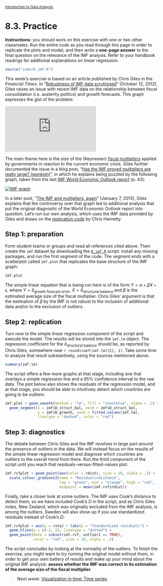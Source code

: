 <style>@import url(style.css);</style>
<small>[Introduction to Data Analysis](index.html)</small>

# 8.3. Practice

<p class="info"><strong>Instructions:</strong> you should work on this exercise with one or two other classmates. Run the entire code as you read through this page in order to replicate the plots and model, and then write a <strong>one-page answer</strong> to the final question on the relevance of the IMF analysis. Refer to your handbook readings for additional explanations on linear regression.</p>

```r
source("code/8_imf.R")
```

This week's exercise is based on an article published by Chris Giles in the *Financial Times*. In "[Robustness of IMF data scrutinised][ft1]" (October 12, 2012), Giles raises an issue with recent IMF data on the relationship between fiscal consolidation (i.e. austerity politics) and growth forecasts. This graph expresses the gist of the problem:

[![FT graph](http://im.ft-static.com/content/images/42f72894-14b6-11e2-8cf2-00144feabdc0.img)][ft1]

The main theme here is the size of the (Keynesian) [fiscal multipliers][ft4] applied by governments in reaction to the current economic crisis. Giles further documented the issue in a blog post, "[Has the IMF proved multipliers are really large? (wonkish)][ft2]", in which he explains being puzzled by the following graph, taken from the last [IMF World Economic Outlook report][weo] (p. 43):

[![IMF graph](http://blogs.r.ftdata.co.uk/money-supply/files/2012/10/12-october-2012-IMF-multipliers-590x405.jpg)][ft2]

In a later post, "[The IMF and multipliers, again][ft3]" (January 7, 2013), Giles explains that the controversy over that graph led to additional analysis that put the original diagnostic of the World Economic Outlook report into question. Let's run our own analysis, which uses the IMF data provided by Giles and draws on the [replication code](https://gist.github.com/chrishanretty/3885712) by Chris Hanretty.

[ft1]: http://www.ft.com/intl/cms/s/0/85a0c6c2-1476-11e2-8cf2-00144feabdc0.html
[ft2]: http://blogs.ft.com/money-supply/2012/10/12/has-the-imf-proved-multipliers-are-really-large-wonkish/
[ft3]: http://blogs.ft.com/money-supply/2013/01/07/the-imf-and-multipliers-again/
[ft4]: http://ftalphaville.ft.com/2012/10/09/1199151/its-austerity-multiplier-failure/
[ch]: http://chrishanretty.co.uk/blog/
[weo]: http://www.imf.org/external/pubs/ft/weo/2012/02/pdf/text.pdf

## Step 1: preparation

Form student teams or groups and read all references cited above. Then create the `imf` dataset by downloading the [`8_imf.R`](8_imf.R) script: install any missing packages, and run the first segment of the code. The segment ends with a scatterplot called `imf.plot` that replicates the base structure of the IMF graph:

```r
imf.plot
```

The simple linear equation that is being run here is of the form $Y = \alpha + \beta X + \epsilon$, where $Y = \delta_{\text{growth forecast error}}$, $X = \delta_{\text{structural balance}}$ and $\beta$ is the estimated average size of the fiscal multiplier. Chris Giles' argument is that the estimation of $\beta$ by the IMF is not robust to the inclusion of additional data and/or to the exclusion of outliers.

## Step 2: replication

Turn now to the simple linear regression component of the script and execute the model. The results will be stored into the `imf.lm` object. The regression coefficient for the $\delta_{\text{structural balance}}$ should be, as reported by Chris Giles, somewhere near `r round(coef(imf.lm)[2], 2)`. Take some time to analyze that result substantively, using the sources mentioned above.

```r
summary(imf.lm)
```

The script offers a few more graphs at that stage, including one that overlays a simple regression line and a 95% confidence interval to the raw data. The plot below also shows the residuals of the regression model, and at that stage, you should be able to intuitively detect which countries are going to be outliers:

```r
imf.plot + geom_smooth(method = "lm", fill = "steelblue", alpha = .2) +
  geom_segment(x = imf$D_struct_bal, xend = imf$D_struct_bal, 
               y = imf$D_growth, yend = fitted.values(imf.lm),
               linetype = "dashed", color = "red")
```

## Step 3: diagnostics

The debate between Chris Giles and the IMF revolves in large part around the presence of outliers in the data. We will instead focus on the results of the simple linear regression model and diagnose which countries are outliers to the overall trend from there. Run the third component of the script until you reach that residuals-versus-fitted-values plot:

```r
imf.rvfplot + geom_point(aes(color = rdist), size = 18, alpha = .3) + 
  scale_colour_gradient2(name = "Residual\ndistance", 
                         low = "green", mid = "orange", high = "red",
                         midpoint = mean(imf.rvf$rdist))
```

Finally, take a closer look at some outliers. The IMF uses Cook's distance to detect them, so we have included Cook's $D$ in the script, and as Chris Giles notes, New Zealand, which was originally excluded from the IMF analysis, is among the outliers. Sweden will also show up if you use standardized residuals instead of Cook's $D$:

```r
imf.rvfplot + aes(y = rsta) + labs(y = "Standardized residuals") +
  geom_hline(y = c(-2, 2), linetype = "dotted") + 
  geom_point(data = subset(imf.rvf, outlier1 == TRUE), 
             color = "red", size = 18, alpha = .4)
```

The script concludes by looking at the normality of the outliers. To finish the exercise, you might want to try running the original model without them, in order to get your own battery of results and make up your mind about the original IMF analysis: __assess whether the IMF was correct in its estimation of the average size of the fiscal multiplier__.

> __Next week__: [Visualization in time: Time series](090_ts.html).
